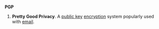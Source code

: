 ==={{Initialism}}===
'''PGP''' 
# '''Pretty Good Privacy'''. A [[public key]] [[encryption]] system popularly used with [[email]].
{{wikipedia}}